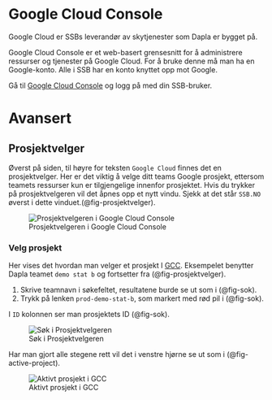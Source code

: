 # Google Cloud Console

Google Cloud er SSBs leverandør av skytjenester som Dapla er bygget på.

Google Cloud Console er et web-basert grensesnitt for å administrere ressurser og tjenester på Google Cloud. For å bruke denne må man ha en Google-konto. Alle i SSB har en konto knyttet opp mot Google.

::: {.callout-note appearance="simple"}
Gå til [Google Cloud Console](https://console.cloud.google.com/) og logg på med din SSB-bruker.
:::

# Avansert

## Prosjektvelger
Øverst på siden, til høyre for teksten `Google Cloud` finnes det en prosjektvelger. Her er det viktig å velge ditt teams Google prosjekt, ettersom teamets ressurser kun er tilgjengelige innenfor prosjektet.
Hvis du trykker på prosjektvelgeren vil det åpnes opp et nytt vindu. Sjekk at det står `SSB.NO` øverst i dette vinduet.(@fig-prosjektvelger).

![Prosjektvelgeren i Google Cloud Console](../images/prosjektvelger.png){fig-alt="Bilde som viser prosjektvelgeren i Google Cloud Console" #fig-prosjektvelger}

### Velg prosjekt
Her vises det hvordan man velger et prosjekt I [GCC](../gcc.qmd). Eksempelet benytter Dapla teamet `demo stat b` og fortsetter fra (@fig-prosjektvelger).

1. Skrive teamnavn i søkefeltet, resultatene burde se ut som i (@fig-sok).
1. Trykk på lenken `prod-demo-stat-b`, som markert med rød pil i (@fig-sok).

::: {.callout-note appearance="simple"}
I `ID` kolonnen ser man prosjektets ID (@fig-sok).
:::

![Søk i Prosjektvelgeren](../images/select-gcp-project1.png){fig-alt="Søk i Prosjektvelgeren" #fig-sok}

Har man gjort alle stegene rett vil det i venstre hjørne se ut som i (@fig-active-project).

![Aktivt prosjekt i GCC](../images/select-gcp-project2.png){fig-alt="Aktivt prosjekt i GCC" #fig-active-project}
